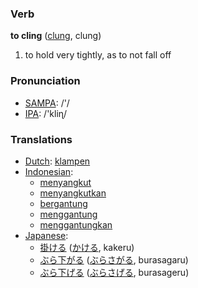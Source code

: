 === Verb ===

'''to cling''' ([[clung]], clung)

# to hold very tightly, as to not fall off

=== Pronunciation ===
*[[w:SAMPA|SAMPA]]: /'/
*[[w:IPA|IPA]]: /'kliɳ/

=== Translations ===
*[[Dutch]]: [[klampen]]
*[[Indonesian]]: 
** [[sangkut|menyangkut]]
** [[sangkut|menyangkutkan]]
** [[gantung|bergantung]]
** [[gantung|menggantung]]
** [[gantung|menggantungkan]]
*[[Japanese]]:
** [[掛ける]] ([[かける]], kakeru)
** [[ぶら下がる]] ([[ぶらさがる]], burasagaru)
** [[ぶら下げる]] ([[ぶらさげる]], burasageru)